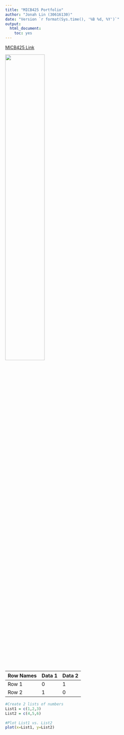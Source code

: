 ```yaml
---
title: "MICB425 Portfolio"
author: "Jonah Lin (30616130)"
date: "Version `r format(Sys.time(), '%B %d, %Y')`"
output: 
  html_document:
    toc: yes
---
```


[MICB425 Link](https://github.com/EDUCE-UBC/MICB425)

![](Science_Background.jpg){width=50%}

Row Names | Data 1 | Data 2 
--------- | ------ | ------ 
Row 1     |   0    |    1 
Row 2     |   1    |    0

```r
#Create 2 lists of numbers 
List1 = c(1,2,3) 
List2 = c(4,5,6) 
 
#Plot List1 vs. List2 
plot(x=List1, y=List2)
```